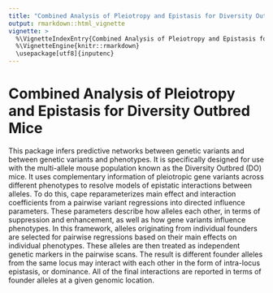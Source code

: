 ```yaml
---
title: "Combined Analysis of Pleiotropy and Epistasis for Diversity Outbred Mice"
output: rmarkdown::html_vignette
vignette: >
  %\VignetteIndexEntry{Combined Analysis of Pleiotropy and Epistasis for Diversity Outbred Mice}
  %\VignetteEngine{knitr::rmarkdown}
  \usepackage[utf8]{inputenc}
---
```


# Combined Analysis of Pleiotropy and Epistasis for Diversity Outbred Mice

This package infers predictive networks between genetic variants and between
genetic variants and phenotypes. It is specifically designed for use with the
multi-allele mouse population known as the Diversity Outbred (DO) mice. It
uses complementary information of pleiotropic gene variants across different
phenotypes to resolve models of epistatic interactions between alleles. To
do this, cape reparameterizes main effect and interaction coefficients from
a pairwise variant regressions into directed influence parameters. These
parameters describe how alleles each other, in terms of suppression and
enhancement, as well as how gene variants influence phenotypes. In this
framework, alleles originating from individual founders are selected for
pairwise regressions based on their main effects on individual phenotypes.
These alleles are then treated as independent genetic markers in the pairwise
scans. The result is different founder alleles from the same locus may
interact with each other in the form of intra-locus epistasis, or dominance.
All of the final interactions are reported in terms of founder alleles at a
given genomic location.

